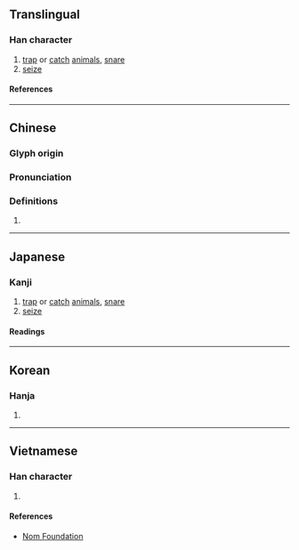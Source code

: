 {{character info}}
==Translingual==

===Han character===
{{Han char|rn=64|rad=手|as=14|sn=17|four=54041|canj=QTOE|ids=⿰扌蒦}}

# [[trap]] or [[catch]] [[animal]]s, [[snare]]
# [[seize]]

====References====
{{Han ref|kx=0460.230|dkj=12876|dj=0809.110|hdz=31966.130|uh=64ED}}

----

==Chinese==
{{zh-forms}}

===Glyph origin===
{{Han etym}}

===Pronunciation===
{{zh-pron
|m=hù,huò,wò
|c=faa6,wok6
|mc=y
|oc=y
|cat=
}}

===Definitions===
{{zh-hanzi}}

# {{rfdef|zh}}

----

==Japanese==

===Kanji===
{{ja-kanji|grade=|rs=手14}}

# [[trap]] or [[catch]] [[animal]]s, [[snare]]
# [[seize]]

====Readings====
{{ja-readings
|on=わく, こ, かく, か, こく
|kun=あ-げる, あ-がる
}}

----

==Korean==

===Hanja===
{{ko-hanja|화}}

# {{rfdef|ko|sort=手14}}

----

==Vietnamese==

===Han character===
{{vi-readings|rs=手14|reading=[[quặc]], [[hoạch]]}}

# {{rfdef|vi|sort=手14}}

====References====
* [http://nomfoundation.org/common/nom_details.php?codepoint=64ed Nom Foundation]
